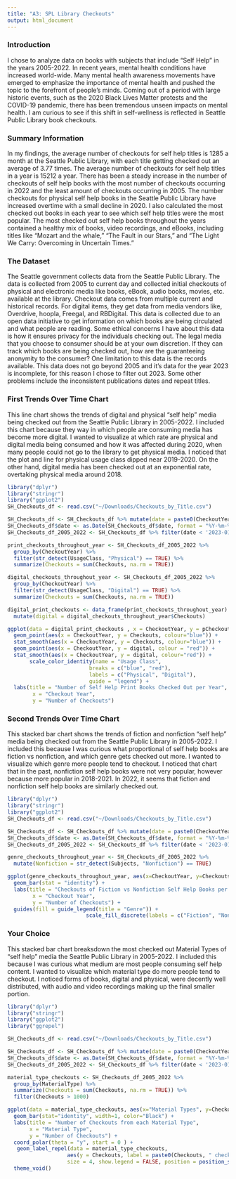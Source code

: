```yaml
---
title: "A3: SPL Library Checkouts"
output: html_document
---
```


### Introduction

I chose to analyze data on books with subjects that include "Self Help" in the years 2005-2022. In recent years, mental health conditions have increased world-wide. Many mental health awareness movements have emerged to emphasize the importance of mental health and pushed the topic to the forefront of people's minds. Coming out of a period with large historic events, such as the 2020 Black Lives Matter protests and the COVID-19 pandemic, there has been tremendous unseen impacts on mental health. I am curious to see if this shift in self-wellness is reflected in Seattle Public Library book checkouts. 


### Summary Information

In my findings, the average number of checkouts for self help titles is 1285 a month at the Seattle Public Library, with each title getting checked out an average of 3.77 times. The average number of checkouts for self help titles in a year is 15212 a year. There has been a steady increase in the number of checkouts of self help books with the most number of checkouts occurring in 2022 and the least amount of checkouts occurring in 2005. The number checkouts for physical self help books in the Seattle Public Library have increased overtime with a small decline in 2020. I also calculated the most checked out books in each year to see which self help titles were the most popular. The most checked out self help books throughout the years contained a healthy mix of books, video recordings, and eBooks, including titles like "Mozart and the whale," "The Fault in our Stars," and "The Light We Carry: Overcoming in Uncertain Times."

### The Dataset

The Seattle government collects data from the Seattle Public Library. The data is collected from 2005 to current day and collected initial checkouts of physical and electronic media like books, eBook, audio books, movies, etc. available at the library. Checkout data comes from multiple current and historical records. For digital items, they get data from media vendors like, Overdrive, hoopla, Freegal, and RBDigital. This data is collected due to an open data initiative to get information on which books are being circulated and what people are reading. Some ethical concerns I have about this data is how it ensures privacy for the individuals checking out. The legal media that you choose to consumer should be at your own discretion. If they can track which books are being checked out, how are the guaranteeing anonymity to the consumer? One limitation to this data is the records available. This data does not go beyond 2005 and it's data for the year 2023 is incomplete, for this reason I chose to filter out 2023. Some other problems include the inconsistent publications dates and repeat titles.


### First Trends Over Time Chart

This line chart shows the trends of digital and physical "self help" media being checked out from the Seattle Public Library in 2005-2022. I included this chart because they way in which people are consuming media has become more digital. I wanted to visualize at which rate are physical and digital media being consumed and how it was affected during 2020, when many people could not go to the library to get physical media. I noticed that the plot and line for physical usage class dipped near 2019-2020. On the other hand, digital media has been checked out at an exponential rate, overtaking physical media around 2018.

```r

library("dplyr")
library("stringr")
library("ggplot2")
SH_Checkouts_df <- read.csv("~/Downloads/Checkouts_by_Title.csv")

SH_Checkouts_df <- SH_Checkouts_df %>% mutate(date = paste0(CheckoutYear, "-", CheckoutMonth, "-01"))
SH_Checkouts_df$date <- as.Date(SH_Checkouts_df$date, format = "%Y-%m-%d")
SH_Checkouts_df_2005_2022 <- SH_Checkouts_df %>% filter(date < '2023-01-01')

print_checkouts_throughout_year <- SH_Checkouts_df_2005_2022 %>%
  group_by(CheckoutYear) %>%
  filter(str_detect(UsageClass, "Physical") == TRUE) %>% 
  summarize(Checkouts = sum(Checkouts, na.rm = TRUE))

digital_checkouts_throughout_year <- SH_Checkouts_df_2005_2022 %>%
  group_by(CheckoutYear) %>%
  filter(str_detect(UsageClass, "Digital") == TRUE) %>% 
  summarize(Checkouts = sum(Checkouts, na.rm = TRUE))

digital_print_checkouts <- data_frame(print_checkouts_throughout_year) %>% 
  mutate(digital = digital_checkouts_throughout_year$Checkouts)

ggplot(data = digital_print_checkouts , x = CheckoutYear, y = pCheckouts) +
  geom_point(aes(x = CheckoutYear, y = Checkouts, colour="blue")) +
  stat_smooth(aes(x = CheckoutYear, y = Checkouts, colour="blue")) +
  geom_point(aes(x = CheckoutYear, y = digital, colour = "red")) +
  stat_smooth(aes(x = CheckoutYear, y = digital, colour="red")) +
       scale_color_identity(name = "Usage Class",
                          breaks = c("blue", "red"),
                          labels = c("Physical", "Digital"),
                          guide = "legend") +
  labs(title = "Number of Self Help Print Books Checked Out per Year", 
        x = "Checkout Year",
        y = "Number of Checkouts")


```

### Second Trends Over Time Chart

This stacked bar chart shows the trends of fiction and nonfiction "self help" media being checked out from the Seattle Public Library in 2005-2022. I included this because I was curious what proportional of self help books are fiction vs nonfiction, and which genre gets checked out more. I wanted to visualize which genre more people tend to checkout. I noticed that chart that in the past, nonfiction self help books were not very popular, however because more popular in 2018-2021. In 2022, it seems that fiction and nonfiction self help books are similarly checked out.

```r
library("dplyr")
library("stringr")
library("ggplot2")
SH_Checkouts_df <- read.csv("~/Downloads/Checkouts_by_Title.csv")

SH_Checkouts_df <- SH_Checkouts_df %>% mutate(date = paste0(CheckoutYear, "-", CheckoutMonth, "-01"))
SH_Checkouts_df$date <- as.Date(SH_Checkouts_df$date, format = "%Y-%m-%d")
SH_Checkouts_df_2005_2022 <- SH_Checkouts_df %>% filter(date < '2023-01-01')

genre_checkouts_throughout_year <- SH_Checkouts_df_2005_2022 %>% 
  mutate(Nonfiction = str_detect(Subjects, "Nonfiction") == TRUE)

ggplot(genre_checkouts_throughout_year, aes(x=CheckoutYear, y=Checkouts, fill = Nonfiction)) + 
  geom_bar(stat = "identity") +
  labs(title = "Checkouts of Fiction vs Nonfiction Self Help Books per Year", 
        x = "Checkout Year",
        y = "Number of Checkouts") +
  guides(fill = guide_legend(title = "Genre")) +
                         scale_fill_discrete(labels = c("Fiction", "Nonfiction"))

```

### Your Choice

This stacked bar chart breaksdown the most checked out Material Types of "self help" media the Seattle Public Library in 2005-2022. I included this because I was curious what medium are most people consuming self help content. I wanted to visualize which material type do more people tend to checkout. I noticed forms of books, digital and physical, were decently well distributed, with audio and video recordings making up the final smaller portion. 


```r

library("dplyr")
library("stringr")
library("ggplot2")
library("ggrepel")

SH_Checkouts_df <- read.csv("~/Downloads/Checkouts_by_Title.csv")

SH_Checkouts_df <- SH_Checkouts_df %>% mutate(date = paste0(CheckoutYear, "-", CheckoutMonth, "-01"))
SH_Checkouts_df$date <- as.Date(SH_Checkouts_df$date, format = "%Y-%m-%d")
SH_Checkouts_df_2005_2022 <- SH_Checkouts_df %>% filter(date < '2023-01-01')

material_type_checkouts <- SH_Checkouts_df_2005_2022 %>% 
  group_by(MaterialType) %>% 
  summarize(Checkouts = sum(Checkouts, na.rm = TRUE)) %>% 
  filter(Checkouts > 1000)

ggplot(data = material_type_checkouts, aes(x="Material Types", y=Checkouts, fill=MaterialType)) +
  geom_bar(stat="identity", width=1, color="Black") +
  labs(title = "Number of Checkouts from each Material Type",
       x = "Material Type",
       y = "Number of Checkouts") +
  coord_polar(theta = "y", start = 0 ) +
   geom_label_repel(data = material_type_checkouts,
                   aes(y = Checkouts, label = paste0(Checkouts, " checkouts")),
                   size = 4, show.legend = FALSE, position = position_stack(vjust = .5), direction = "y") +
  theme_void()

```


